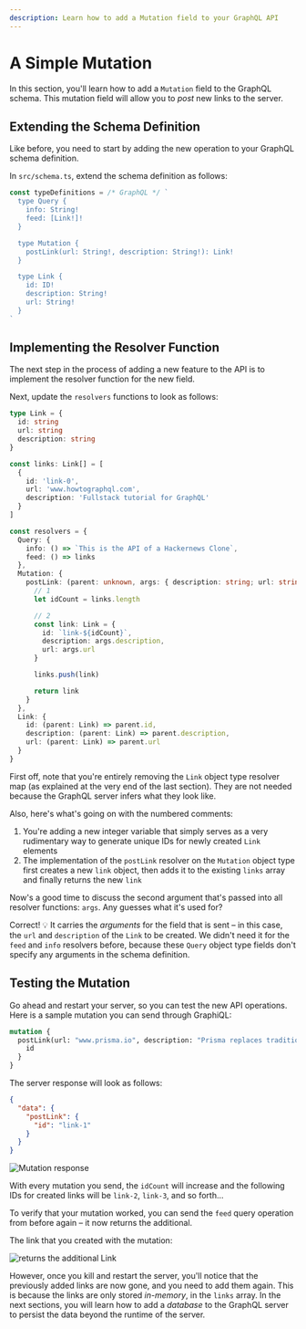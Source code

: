 ```yaml
---
description: Learn how to add a Mutation field to your GraphQL API
---
```


# A Simple Mutation

In this section, you'll learn how to add a `Mutation` field to the GraphQL schema. This mutation
field will allow you to _post_ new links to the server.

## Extending the Schema Definition

Like before, you need to start by adding the new operation to your GraphQL schema definition.

In `src/schema.ts`, extend the schema definition as follows:

```ts filename="src/schema.ts" {7-9}
const typeDefinitions = /* GraphQL */ `
  type Query {
    info: String!
    feed: [Link!]!
  }

  type Mutation {
    postLink(url: String!, description: String!): Link!
  }

  type Link {
    id: ID!
    description: String!
    url: String!
  }
`
```

## Implementing the Resolver Function

The next step in the process of adding a new feature to the API is to implement the resolver
function for the new field.

Next, update the `resolvers` functions to look as follows:

```ts filename="src/schema.ts" {20-36}
type Link = {
  id: string
  url: string
  description: string
}

const links: Link[] = [
  {
    id: 'link-0',
    url: 'www.howtographql.com',
    description: 'Fullstack tutorial for GraphQL'
  }
]

const resolvers = {
  Query: {
    info: () => `This is the API of a Hackernews Clone`,
    feed: () => links
  },
  Mutation: {
    postLink: (parent: unknown, args: { description: string; url: string }) => {
      // 1
      let idCount = links.length

      // 2
      const link: Link = {
        id: `link-${idCount}`,
        description: args.description,
        url: args.url
      }

      links.push(link)

      return link
    }
  },
  Link: {
    id: (parent: Link) => parent.id,
    description: (parent: Link) => parent.description,
    url: (parent: Link) => parent.url
  }
}
```

First off, note that you're entirely removing the `Link` object type resolver map (as explained at
the very end of the last section). They are not needed because the GraphQL server infers what they
look like.

Also, here's what's going on with the numbered comments:

1. You're adding a new integer variable that simply serves as a very rudimentary way to generate
   unique IDs for newly created `Link` elements
2. The implementation of the `postLink` resolver on the `Mutation` object type first creates a new
   `link` object, then adds it to the existing `links` array and finally returns the new `link`

Now's a good time to discuss the second argument that's passed into all resolver functions: `args`.
Any guesses what it's used for?

Correct! 💡 It carries the _arguments_ for the field that is sent – in this case, the `url` and
`description` of the `Link` to be created. We didn't need it for the `feed` and `info` resolvers
before, because these `Query` object type fields don't specify any arguments in the schema
definition.

## Testing the Mutation

Go ahead and restart your server, so you can test the new API operations. Here is a sample mutation
you can send through GraphiQL:

```graphql
mutation {
  postLink(url: "www.prisma.io", description: "Prisma replaces traditional ORMs") {
    id
  }
}
```

The server response will look as follows:

```json
{
  "data": {
    "postLink": {
      "id": "link-1"
    }
  }
}
```

![Mutation response](/assets/tutorial/basic/05-a-simple-mutation/post-link-mutation-response.png)

With every mutation you send, the `idCount` will increase and the following IDs for created links
will be `link-2`, `link-3`, and so forth...

To verify that your mutation worked, you can send the `feed` query operation from before again – it
now returns the additional.

The link that you created with the mutation:

![returns the additional Link](/assets/tutorial/basic/05-a-simple-mutation/feed-link-query-response.png)

However, once you kill and restart the server, you'll notice that the previously added links are now
gone, and you need to add them again. This is because the links are only stored _in-memory_, in the
`links` array. In the next sections, you will learn how to add a _database_ to the GraphQL server to
persist the data beyond the runtime of the server.
